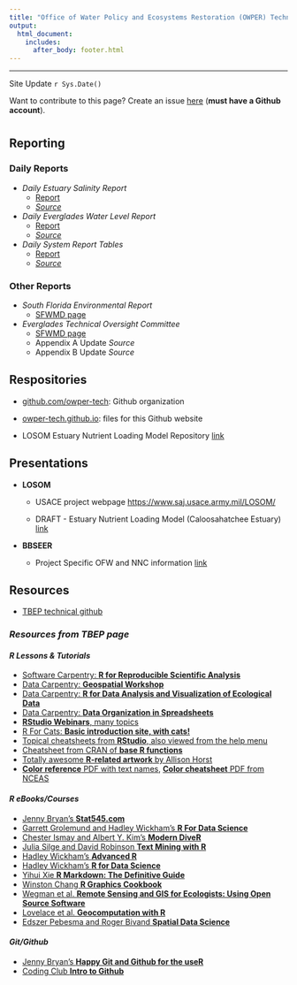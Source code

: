 ```yaml
---
title: "Office of Water Policy and Ecosystems Restoration (OWPER) Technical Github Webpage <img src='dep_logo.png' align='right' height = '100'/>"
output: 
  html_document:
    includes:
      after_body: footer.html
---
```


***

Site Update `r Sys.Date()`

Want to contribute to this page? Create an issue [here](https://github.com/owper-tech/owper-tech.github.io/issues/new/choose) (**must have a Github account**). 

# {.tabset}

## Reporting

### Daily Reports

- *Daily Estuary Salinity Report*
    - [Report](http://publicfiles.dep.state.fl.us/owp/SalinityReports/SalinityUpdate.html){target="_blank"} 
    - [*Source*](https://github.com/owper-tech/owper-EstuarySalinityUpdate){target="_blank"}

- *Daily Everglades Water Level Report*
    - [Report](http://publicfiles.dep.state.fl.us/owp/SalinityReports/WaterLevelUpdate.html){target="_blank"} 
    - [*Source*](https://github.com/owper-tech/owper-WaterLevelUpdate){target="_blank"}
    
- *Daily System Report Tables*
    - [Report](http://publicfiles.dep.state.fl.us/owp/SalinityReports/DailySystemReport_Table.html){target="_blank"}
    - [*Source*](https://github.com/owper-tech/owper-SystemReport){target="_blank"}


### Other Reports 

- *South Florida Environmental Report*
    - [SFWMD page](https://www.sfwmd.gov/science-data/scientific-publications-sfer){target="_blank"}
    
- *Everglades Technical Oversight Committee*
    - [SFWMD page](https://www.sfwmd.gov/our-work/toc){target="_blank"}
    - Appendix A Update *Source*
    - Appendix B Update *Source*
    
## Respositories

 - [github.com/owper-tech](https://github.com/owper-tech/){target="_blank"}: Github organization
 
 - [owper-tech.github.io](https://github.com/owper-tech/owper-tech.github.io){target="_blank"}: files for this Github website
 
 - LOSOM Estuary Nutrient Loading Model Repository [link](https://github.com/SwampThingPaul/LOSOM_ENLM){target="_blank"}

## Presentations

- **LOSOM**

    - USACE project webpage [https://www.saj.usace.army.mil/LOSOM/](https://www.saj.usace.army.mil/LOSOM/){target="_blank"}

    - DRAFT - Estuary Nutrient Loading Model (Caloosahatchee Estuary) [link](https://swampthingecology.org/slides/LOSOMWQ/Julian_LOSOM_ENLM#1){target="_blank"}


- **BBSEER**
  
    - Project Specific OFW and NNC information [link](https://swampthingecology.org/slides/BBSEER/BBSEER_OFW_map.html){target="_blank"}
    
## Resources

* [TBEP technical github](https://tbep-tech.github.io/){target="_blank"}

### *Resources from TBEP page*

#### *R Lessons & Tutorials*

* [Software Carpentry: **R for Reproducible Scientific Analysis**](http://data-lessons.github.io/gapminder-R/){target="_blank"}
* [Data Carpentry: **Geospatial Workshop**](https://datacarpentry.org/geospatial-workshop/){target="_blank"}
* [Data Carpentry: **R for Data Analysis and Visualization of Ecological Data**](http://www.datacarpentry.org/R-ecology-lesson/){target="_blank"}
* [Data Carpentry: **Data Organization in Spreadsheets**](http://www.datacarpentry.org/spreadsheet-ecology-lesson/){target="_blank"}
* [**RStudio Webinars**, many topics](https://www.rstudio.com/resources/webinars/){target="_blank"}
* [R For Cats: **Basic introduction site, with cats!**](http://rforcats.net/){target="_blank"}
* [Topical cheatsheets from **RStudio**, also viewed from the help menu](http://www.rstudio.com/resources/cheatsheets/){target="_blank"}
* [Cheatsheet from CRAN of **base R functions**](http://cran.r-project.org/doc/contrib/Short-refcard.pdf){target="_blank"} 
* [Totally awesome **R-related artwork** by Allison Horst](https://github.com/allisonhorst/stats-illustrations){target="_blank"}
* [**Color reference** PDF with text names](http://www.stat.columbia.edu/~tzheng/files/Rcolor.pdf){target="_blank"}, [**Color cheatsheet** PDF from NCEAS](https://www.nceas.ucsb.edu/sites/default/files/2020-04/colorPaletteCheatsheet.pdf){target="_blank"}

#### *R eBooks/Courses*

* [Jenny Bryan's **Stat545.com**](http://stat545.com/){target="_blank"}
* [Garrett Grolemund and Hadley Wickham's **R For Data Science**](http://r4ds.had.co.nz/){target="_blank"}
* [Chester Ismay and Albert Y. Kim's **Modern DiveR**](https://ismayc.github.io/moderndiver-book/){target="_blank"}
* [Julia Silge and David Robinson **Text Mining with R**](http://tidytextmining.com/){target="_blank"}
* [Hadley Wickham's **Advanced R**](http://adv-r.had.co.nz/){target="_blank"}
* [Hadley Wickham's **R for Data Science**](https://r4ds.had.co.nz){target="_blank"}
* [Yihui Xie **R Markdown: The Definitive Guide**](https://bookdown.org/yihui/rmarkdown/){target="_blank"}
* [Winston Chang **R Graphics Cookbook**](http://www.cookbook-r.com/){target="_blank"}
* [Wegman et al. **Remote Sensing and GIS for Ecologists: Using Open Source Software**](http://book.ecosens.org/RSEbook/){target="_blank"}
* [Lovelace et al. **Geocomputation with R**](https://geocompr.robinlovelace.net/){target="_blank"}
* [Edszer Pebesma and Roger Bivand **Spatial Data Science**](https://keen-swartz-3146c4.netlify.app/index.html){target="_blank"}

#### *Git/Github* 

* [Jenny Bryan's **Happy Git and Github for the useR**](http://happygitwithr.com/){target="_blank"}
* [Coding Club **Intro to Github**](https://ourcodingclub.github.io/2017/02/27/git.html){target="_blank"}
